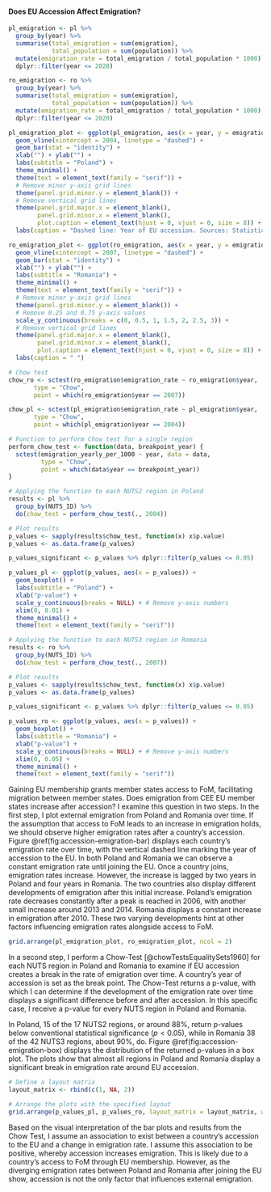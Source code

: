 #### Does EU Accession Affect Emigration?  

```r
pl_emigration <- pl %>% 
  group_by(year) %>% 
  summarise(total_emigration = sum(emigration),
            total_population = sum(population)) %>% 
  mutate(emigration_rate = total_emigration / total_population * 1000) %>% 
  dplyr::filter(year <= 2020)

ro_emigration <- ro %>% 
  group_by(year) %>% 
  summarise(total_emigration = sum(emigration),
            total_population = sum(population)) %>% 
  mutate(emigration_rate = total_emigration / total_population * 1000) %>% 
  dplyr::filter(year <= 2020)

pl_emigration_plot <- ggplot(pl_emigration, aes(x = year, y = emigration_rate)) +
  geom_vline(xintercept = 2004, linetype = "dashed") +
  geom_bar(stat = "identity") +
  xlab("") + ylab("") +
  labs(subtitle = "Poland") +
  theme_minimal() +
  theme(text = element_text(family = "serif")) +
  # Remove minor y-axis grid lines
  theme(panel.grid.minor.y = element_blank()) +
  # Remove vertical grid lines
  theme(panel.grid.major.x = element_blank(),
        panel.grid.minor.x = element_blank(),
        plot.caption = element_text(hjust = 0, vjust = 0, size = 8)) +
  labs(caption = "Dashed line: Year of EU accession. Sources: Statistics Poland, Romanian National Institute of Statistics")

ro_emigration_plot <- ggplot(ro_emigration, aes(x = year, y = emigration_rate)) +
  geom_vline(xintercept = 2007, linetype = "dashed") +
  geom_bar(stat = "identity") +
  xlab("") + ylab("") +
  labs(subtitle = "Romania") +
  theme_minimal() +
  theme(text = element_text(family = "serif")) +
  # Remove minor y-axis grid lines
  theme(panel.grid.minor.y = element_blank()) +
  # Remove 0.25 and 0.75 y-axis values
  scale_y_continuous(breaks = c(0, 0.5, 1, 1.5, 2, 2.5, 3)) +
  # Remove vertical grid lines
  theme(panel.grid.major.x = element_blank(),
        panel.grid.minor.x = element_blank(),
        plot.caption = element_text(hjust = 0, vjust = 0, size = 8)) +
  labs(caption = " ")

# Chow test
chow_ro <- sctest(ro_emigration$emigration_rate ~ ro_emigration$year,
       type = "Chow",
       point = which(ro_emigration$year == 2007))

chow_pl <- sctest(pl_emigration$emigration_rate ~ pl_emigration$year,
       type = "Chow",
       point = which(pl_emigration$year == 2004))
```

```r
# Function to perform Chow test for a single region
perform_chow_test <- function(data, breakpoint_year) {
  sctest(emigration_yearly_per_1000 ~ year, data = data,
         type = "Chow",
         point = which(data$year == breakpoint_year))
}

# Applying the function to each NUTS2 region in Poland
results <- pl %>%
  group_by(NUTS_ID) %>%
  do(chow_test = perform_chow_test(., 2004))

# Plot results
p_values <- sapply(results$chow_test, function(x) x$p.value)
p_values <- as.data.frame(p_values)

p_values_significant <- p_values %>% dplyr::filter(p_values <= 0.05)

p_values_pl <- ggplot(p_values, aes(x = p_values)) +
  geom_boxplot() +
  labs(subtitle = "Poland") +
  xlab("p-value") +
  scale_y_continuous(breaks = NULL) + # Remove y-axis numbers
  xlim(0, 0.01) +
  theme_minimal() +
  theme(text = element_text(family = "serif"))

# Applying the function to each NUTS3 region in Romania
results <- ro %>%
  group_by(NUTS_ID) %>%
  do(chow_test = perform_chow_test(., 2007))

# Plot results
p_values <- sapply(results$chow_test, function(x) x$p.value)
p_values <- as.data.frame(p_values)

p_values_significant <- p_values %>% dplyr::filter(p_values <= 0.05)

p_values_ro <- ggplot(p_values, aes(x = p_values)) +
  geom_boxplot() +
  labs(subtitle = "Romania") +
  xlab("p-value") +
  scale_y_continuous(breaks = NULL) + # Remove y-axis numbers
  xlim(0, 0.05) +
  theme_minimal() +
  theme(text = element_text(family = "serif"))
```

Gaining EU membership grants member states access to FoM, facilitating migration between member states. Does emigration from CEE EU member states increase after accession? I examine this question in two steps. In the first step, I plot external emigration from Poland and Romania over time. If the assumption that access to FoM leads to an increase in emigration holds, we should observe higher emigration rates after a country’s accession. Figure \@ref(fig:accession-emigration-bar) displays each country’s emigration rate over time, with the vertical dashed line marking the year of accession to the EU. In both Poland and Romania we can observe a constant emigration rate until joining the EU. Once a country joins, emigration rates increase. However, the increase is lagged by two years in Poland and four years in Romania. The two countries also display different developments of emigration after this initial increase. Poland’s emigration rate decreases constantly after a peak is reached in 2006, with another small increase around 2013 and 2014. Romania displays a constant increase in emigration after 2010. These two varying developments hint at other factors influencing emigration rates alongside access to FoM.

```r
grid.arrange(pl_emigration_plot, ro_emigration_plot, ncol = 2)
```

In a second step, I perform a Chow-Test [@chowTestsEqualitySets1960] for each NUTS region in Poland and Romania to examine if EU accession creates a break in the rate of emigration over time. A country’s year of accession is set as the break point. The Chow-Test returns a p-value, with which I can determine if the development of the emigration rate over time displays a significant difference before and after accession. In this specific case, I receive a p-value for every NUTS region in Poland and Romania.

In Poland, 15 of the 17 NUTS2 regions, or around $88\%$, return p-values below conventional statistical significance ($p < 0.05$), while in Romania 38 of the 42 NUTS3 regions, about $90\%$, do. Figure \@ref(fig:accession-emigration-box) displays the distribution of the returned p-values in a box plot. The plots show that almost all regions in Poland and Romania display a significant break in emigration rate around EU accession.

```r
# Define a layout matrix
layout_matrix <- rbind(c(1, NA, 2))

# Arrange the plots with the specified layout
grid.arrange(p_values_pl, p_values_ro, layout_matrix = layout_matrix, widths = c(1, 0.25, 1))
```

Based on the visual interpretation of the bar plots and results from the Chow Test, I assume an association to exist between a country’s accession to the EU and a change in emigration rate. I assume this association to be positive, whereby accession increases emigration. This is likely due to a country’s access to FoM through EU membership. However, as the diverging emigration rates between Poland and Romania after joining the EU show, accession is not the only factor that influences external emigration.
